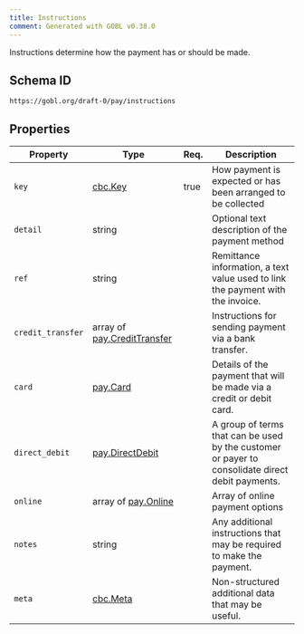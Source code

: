 ```yaml
---
title: Instructions
comment: Generated with GOBL v0.38.0
---
```


Instructions determine how the payment has or should be made.

## Schema ID

`https://gobl.org/draft-0/pay/instructions`

## Properties

| Property          | Type                                                        | Req. | Description                                                                                      |
|-------------------|-------------------------------------------------------------|------|--------------------------------------------------------------------------------------------------|
| `key`             | [cbc.Key](/draft-0/cbc/key)                                 | true | How payment is expected or has been arranged to be collected                                     |
| `detail`          | string                                                      |      | Optional text description of the payment method                                                  |
| `ref`             | string                                                      |      | Remittance information, a text value used to link the payment with the invoice.                  |
| `credit_transfer` | array of [pay.CreditTransfer](/draft-0/pay/credit_transfer) |      | Instructions for sending payment via a bank transfer.                                            |
| `card`            | [pay.Card](/draft-0/pay/card)                               |      | Details of the payment that will be made via a credit or debit card.                             |
| `direct_debit`    | [pay.DirectDebit](/draft-0/pay/direct_debit)                |      | A group of terms that can be used by the customer or payer to consolidate direct debit payments. |
| `online`          | array of [pay.Online](/draft-0/pay/online)                  |      | Array of online payment options                                                                  |
| `notes`           | string                                                      |      | Any additional instructions that may be required to make the payment.                            |
| `meta`            | [cbc.Meta](/draft-0/cbc/meta)                               |      | Non-structured additional data that may be useful.                                               |

